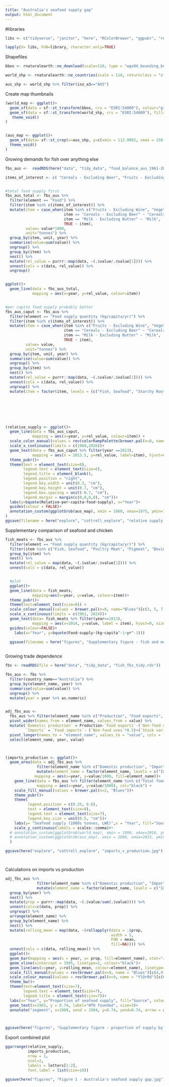 ```yaml
---
title: "Australia's seafood supply gap"
output: html_document
---
```


#libraries
```r

libs <- c("tidyverse", "janitor", "here", "RColorBrewer", "ggpubr", "rnaturalearth", "zoo")

lapply(X= libs, FUN=library, character.only=TRUE)


```

Shapefiles
```r

bbox <- rnaturalearth::ne_download(scale=110, type = "wgs84_bounding_box",  category = "physical" , returnclass = "sf")

world_shp <- rnaturalearth::ne_countries(scale = 110, returnclass = "sf")

aus_shp <- world_shp %>% filter(iso_a3=="AUS")

```

Create map thumbnails
```r

(world_map <- ggplot()+
  geom_sf(data = sf::st_transform(bbox, crs = "ESRI:54009"), colour="grey50", fill=NA, size=0.1)+
  geom_sf(data = sf::st_transform(world_shp, crs = "ESRI:54009"), fill="grey50", colour=NA, size=0.1)+
   theme_void()
)


(aus_map <- ggplot()+
  geom_sf(data= sf::st_crop(x=aus_shp, y=c(xmin = 112.9082, xmax = 158.9589, ymin=-45, ymax=-10.05176)), fill="grey50", colour=NA)+
  theme_void()
)
```


Growing demands for fish over anything else

```r

fbs_aus <-  readRDS(here("data", "tidy_data", "food_balance_aus_1961-2013.rds"))

items_of_interest <- c( "Cereals - Excluding Beer", "Fruits - Excluding Wine",  "Starchy Roots" ,"Vegetables", "Fish, Seafood",   "Meat" , "Eggs", "Milk - Excluding Butter")


#total food supply first
fbs_aus_total <- fbs_aus %>% 
  filter(element == "Food") %>%
  filter(item %in% c(items_of_interest)) %>% 
  mutate(item = case_when(item %in% c("Fruits - Excluding Wine", "Vegetables") ~ "Fruits, Vegetables",
                          item == "Cereals - Excluding Beer" ~ "Cereals",
                          item == "Milk - Excluding Butter" ~ "Milk",
                          TRUE ~ item),
         value= value*1000, 
         unit="tonnes") %>% 
  group_by(item, unit, year) %>% 
  summarise(value=sum(value)) %>% 
  ungroup() %>% 
  group_by(item) %>% 
  nest() %>% 
  mutate(rel_value = purrr::map(data, ~(.$value/.$value[1]))) %>% 
  unnest(cols = c(data, rel_value)) %>% 
  ungroup()


ggplot()+
  geom_line(data = fbs_aus_total,
            mapping = aes(x=year, y=rel_value, colour=item))


#per capita food supply probably better
fbs_aus_caput <- fbs_aus %>% 
  filter(element == "Food supply quantity (kg/capita/yr)") %>%
  filter(item %in% c(items_of_interest)) %>% 
  mutate(item = case_when(item %in% c("Fruits - Excluding Wine", "Vegetables") ~ "Fruits, Vegetables",
                          item == "Cereals - Excluding Beer" ~ "Cereals",
                          item == "Milk - Excluding Butter" ~ "Milk",
                          TRUE ~ item),
         value= value, 
         unit="tonnes") %>% 
  group_by(item, unit, year) %>% 
  summarise(value=sum(value)) %>% 
  ungroup() %>% 
  group_by(item) %>% 
  nest() %>% 
  mutate(rel_value = purrr::map(data, ~(.$value/.$value[1]))) %>% 
  unnest(cols = c(data, rel_value)) %>% 
  ungroup() %>% 
  mutate(item = factor(item, levels = (c("Fish, Seafood", "Starchy Roots", "Fruits, Vegetables", "Meat", "Milk", "Cereals", "Eggs"))))







(relative_supply <- ggplot()+
  geom_line(data = fbs_aus_caput,
            mapping = aes(x=year, y=rel_value, colour=item)) +
  scale_color_manual(values = rev(colorRampPalette(brewer.pal(n=8, name = "GnBu"))(12)[3:12]))+
  scale_x_continuous(limits = c(1960,2026))+
  geom_text(data = fbs_aus_caput %>% filter(year ==2013),
            mapping = aes(x = 2013.5, y=rel_value, label=item), hjust=0, size=2)+
  theme_pubr()+
  theme(text = element_text(size=8),
        legend.text = element_text(size=6),
        legend.title = element_blank(),
        legend.position = "right",
        legend.key.width = unit(0.3, "cm"), 
        legend.key.height = unit(0.7, "cm"),
        legend.box.spacing = unit(-0.7, "cm"),
        legend.margin = margin(c(0,0,0,0), "cm"))+
  labs(y=bquote(Relative~per~capita~food~supply), x="Year")+
  guides(colour = FALSE)+
  annotation_custom(ggplotGrob(aus_map), xmin = 1960, xmax=1975, ymin=1.7, ymax=2.2)
)
ggsave(filename = here("explore", "cottrell_explore", "relative supply change.jpg"), device="jpg", dpi = 300, width = 9, height = 7, units = "cm")


```
Supplementary comparison of seafood and chicken
```r

fish_meats <- fbs_aus %>% 
  filter(element == "Food supply quantity (kg/capita/yr)") %>%
  filter(item %in% c("Fish, Seafood", "Poultry Meat", "Pigmeat", "Bovine Meat")) %>%
  group_by(item) %>% 
  nest() %>% 
  mutate(rel_value = map(data, ~(.$value/.$value[1]))) %>% 
  unnest(cols = c(data, rel_value))


  #plot
  ggplot()+
  geom_line(data = fish_meats, 
            mapping=aes(x=year, y=value, colour=item))+
  theme_pubr()+
  theme(text=element_text(size=8)) +
  scale_colour_manual(values = brewer.pal(n=9, name="Blues")[c(3, 5, 7, 9)])+
  scale_x_continuous(limits = c(1961, 2024))+
  geom_text(data= fish_meats %>% filter(year==2013),
            mapping = aes(x=2014, y=value, label = item), hjust=0, size=1.8)+
  guides(colour=FALSE)+
    labs(x="Year", y=bquote(Food~supply~(kg~capita^-1~yr^-1)))
  
  ggsave(filename = here("figures", "Supplementary figure - fish and meat consumption rates.jpg"), device="jpg", dpi = 300, width = 9, height=7, units = "cm")



```



Growing trade dependence

```r

fbs <- readRDS(file = here("data", "tidy_data", "fish_fbs_tidy.rds")) 

fbs_aus <- fbs %>% 
  filter(country_name=="Australia") %>% 
  group_by(element_name, year) %>% 
  summarise(value=sum(value)) %>% 
  ungroup() %>% 
  mutate(year = year %>% as.numeric)


adj_fbs_aus <- 
  fbs_aus %>% filter(element_name %in% c("Production", "Food exports", "Stock variations", "Non-food uses", "Total food supply", "Food imports")) %>% 
  pivot_wider(names_from = element_name, values_from = value) %>% 
  mutate(`Domestic production` = Production-`Food exports`-(`Non-food uses`*0.5)+(`Stock variations`*0.5), #adj production by half of non food use and stock variations
         `Imports` = `Food imports`- (`Non-food uses`*0.5)+(`Stock variations`*0.5)) %>% #adj imports by half of non food uses and stock variations
  pivot_longer(names_to = "element_name", values_to = "value", cols = -year) %>% 
  select(element_name, year, value) 



(imports_production <- ggplot()+
  geom_area(data = adj_fbs_aus %>% 
              filter(element_name %in% c("Domestic production", "Imports")) %>% 
              mutate(element_name = factor(element_name, levels = c("Imports", "Domestic production"))),
             mapping = aes(x=year, y=value/1000, fill=element_name))+
    geom_line(data = fbs_aus %>% filter(element_name %in% c("Total food supply")),
              mapping = aes(x=year, y=value/1000), col="black") +
    scale_fill_manual(values = brewer.pal(n=2, "Blues"))+
    theme_pubr()+
    theme(
          legend.position = c(0.25, 0.8),
          text = element_text(size=8),
          legend.text = element_text(size=7),
          legend.key.size = unit(0.5, "cm"))+
    labs(y= "Seafood supply (1000s tonnes, LWE)",x = "Year", fill="Source")+
    scale_y_continuous(labels = scales::comma)#+
  # annotation_custom(ggplotGrob(world_map), xmin = 1998, xmax=2016, ymin = 220, ymax=400)+
  # annotation_custom(ggplotGrob(aus_map), xmin = 2000, xmax=2015, ymin = 10, ymax=145)
  )

ggsave(here("explore", "cottrell_explore", "imports_v_production.jpg"), device="jpg", dpi=300, width=9, height=7, units="cm")




```

Calculations on imports vs production
```r



adj_fbs_aus %>% 
              filter(element_name %in% c("Domestic production", "Imports")) %>% 
              mutate(element_name = factor(element_name, levels = c("Imports", "Domestic production"))) %>% 
  group_by(year) %>% 
  nest() %>% 
  mutate(prop = purrr::map(data, ~(.$value/sum(.$value)))) %>% 
  unnest(cols=c(data, prop)) %>% 
  ungroup() %>% 
  arrange(element_name) %>% 
  group_by(element_name) %>% 
  nest() %>% 
  mutate(rolling_mean = map(data, ~(rollapplyr(data = .$prop,
                                               width = 5, 
                                               FUN = mean, 
                                               fill=NA)))) %>% 
  unnest(cols = c(data, rolling_mean)) %>% 
  ggplot()+
  geom_bar(mapping = aes(x = year, y= prop, fill=element_name), stat="identity", position="dodge")+
  geom_vline(xintercept = 1995, linetype=2, colour="black")+
  geom_line(aes(x=year, y=rolling_mean, colour=element_name), linetype=1)+
  scale_fill_manual(values = rev(brewer.pal(n=9, name = "Blues")[c(4,9)]))+
  scale_colour_manual(values = rev(brewer.pal(n=9, name = "YlOrRd")[c(6,9)]))+
  theme_bw()+
  theme(text=element_text(size=7),
        legend.text = element_text(size=7),
        legend.title = element_text(size=7))+
  labs(x="Year", y="Proportion of seafood supply", fill="Source", colour="Five-year mean")+
  geom_text(x=1983, y = 0.74, label="WTO founded", size=3)+
  annotate("segment", x=1989, xend = 1994, y=0.74, yend=0.74, arrow = arrow(ends = "last", length = unit(0.3, "cm")))



ggsave(here("figures", "Supplementary figure - proportion of supply by source.jpg"), device = "jpg", dpi=300, width = 15, height=7, units = "cm")

```


Export combined plot
```r

ggarrange(relative_supply,
          imports_production,
          nrow = 1,
          ncol=2, 
          labels = letters[1:2],
          font.label = list(size=10))

ggsave(here("figures", "Figure 1 - Australia's seafood supply gap.jpg"), device = "jpg", dpi=600, width = 18, height = 7, units = "cm")


```


